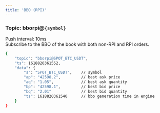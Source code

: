 ```yaml
---
title: 'BBO (RPI)'
---
```

### Topic: bborpi@`{symbol}`
Push interval: 10ms  
Subscribe to the BBO of the book with both non-RPI and RPI orders.

<ResponseExample>

```bash 
{
    "topic": "bborpi@SPOT_BTC_USDT",
    "ts": 1618820361552,
    "data": {
        "s": "SPOT_BTC_USDT",    // symbol
        "ap": "42598.2",         // best ask price
        "aq": "1.05",            // best ask quantity
        "bp": "42598.1",         // best bid price
        "bq": "2.01"             // best bid quantity
        "ts": 1618820361540      // bbo generation time in engine
    }
}
```

</ResponseExample>

